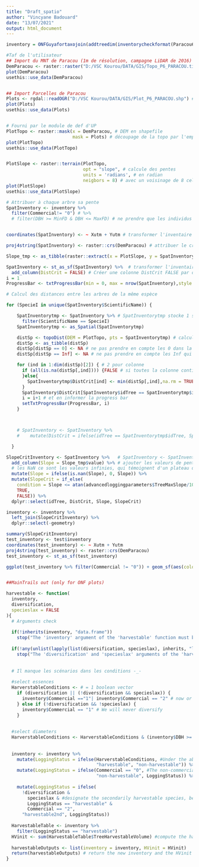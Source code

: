 ```yaml
---
title: "Draft_spatio"
author: "Vincyane Badouard"
date: "13/07/2021"
output: html_document
---
```

```r
inventory = ONFGuyafortaxojoin(addtreedim(inventorycheckformat(Paracou6_2016))))

#Taf de l'utilisateur
## Import du MNT de Paracou (1m de résolution, campagne LiDAR de 2016) ----
DemParacou <- raster::raster("D:/VSC Kourou/DATA/GIS/Topo_P6_PARACOU.tif") # MNT (altitude)
plot(DemParacou)
usethis::use_data(DemParacou)


## Import Parcelles de Paracou
Plots <- rgdal::readOGR("D:/VSC Kourou/DATA/GIS/Plot_P6_PARACOU.shp") # limites du plot
plot(Plots)
usethis::use_data(Plots)



```
```r
# Fourni par le module de def d'UP
PlotTopo <- raster::mask(x = DemParacou, # DEM en shapefile
                         mask = Plots) # découpage de la topo par l'emprise du plot
plot(PlotTopo)
usethis::use_data(PlotTopo)


PlotSlope <- raster::terrain(PlotTopo, 
                             opt = "slope", # calcule des pentes 
                             units = 'radians', # en radian
                             neigbors = 8) # avec un voisinage de 8 cellules
plot(PlotSlope)
usethis::use_data(PlotSlope)

```

```r
# Attribuer à chaque arbre sa pente
SpatInventory <- inventory %>% 
  filter(Commercial!= "0") # %>% 
  # filter(DBH >= MinFD & DBH <= MaxFD) # ne prendre que les individus d'sp commerciales, le temps de calcul est déjà bien assez long


coordinates(SpatInventory) <- ~ Xutm + Yutm # transformer l'inventaire en objet spatialisé en en informant les coordonnées

proj4string(SpatInventory) <- raster::crs(DemParacou) # attribuer le crs de Paracou à notre inventaire spatialisé

Slope_tmp <- as_tibble(raster::extract(x = PlotSlope, y = SpatInventory)) # extrait les valeurs de pentes pour les points spatialisés de l'inventaire

SpatInventory <- st_as_sf(SpatInventory) %>%  # transformer l'inventaire spatialisé en objet sf
  add_column(DistCrit = FALSE) # Créer une colonne DistCrit FALSE par défaut
i = 1
ProgressBar <- txtProgressBar(min = 0, max = nrow(SpatInventory),style = 3) # barre de progression du calcul

# Calcul des distances entre les arbres de la même espèce

for (SpecieI in unique(SpatInventory$ScientificName)) {

    SpatInventorytmp <- SpatInventory %>% # SpatInventorytmp stocke 1 seul résulat, celui de chaque tour
      filter(ScientificName == SpecieI)
    SpatInventorytmp <- as_Spatial(SpatInventorytmp)

    distSp <- topoDist(DEM = PlotTopo, pts = SpatInventorytmp) # calcul des distances
    distSp <- as_tibble(distSp)
    distSp[distSp == 0] <- NA # ne pas prendre en compte les 0 dans la matrice, qui sont les dist de l'arbre à lui-même.
    distSp[distSp == Inf] <- NA # ne pas prendre en compte les Inf qui sont les arbres hors de parcelle.

    for (ind in 1:dim(distSp)[2]) { # 2 pour colonne
      if (all(is.na(distSp[,ind]))) {FALSE # si toutes la colonne contient des NA c'est un Inf donc on ne le veut pas
      }else{
        SpatInventorytmp$DistCrit[ind] <- min(distSp[,ind],na.rm = TRUE) < advancedloggingparameters$IsolateTreeMinDistance # si la distance minimale à ses congénaires est < 100, il est exploitable
      }
      SpatInventory$DistCrit[SpatInventory$idTree == SpatInventorytmp$idTree[ind]] <- SpatInventorytmp$DistCrit[ind]
      i = i+1 # et en informer la progress bar
      setTxtProgressBar(ProgressBar, i)
    }



    # SpatInventory <- SpatInventory %>%
    #    mutate(DistCrit = ifelse(idTree == SpatInventorytmp$idTree, SpatInventorytmp$DistCrit, DistCrit)) # donner l'info à l'inventaire sp par sp

  }

SlopeCritInventory <- SpatInventory %>%   # SpatInventory <- SpatInventory before
  add_column(Slope = Slope_tmp$value) %>% # ajouter les valeurs de pentes par arbre
  # les NaN ce sont les valeurs infinies, qui témoignent d'un plateau donc pente = 0
  mutate(Slope = ifelse(is.nan(Slope), 0, Slope)) %>% 
  mutate(SlopeCrit = if_else(
    condition = Slope <= atan(advancedloggingparameters$TreeMaxSlope/100), # si pente <= 22% l'arbre est exploitable (on est en radian)
    TRUE,
    FALSE)) %>% 
  dplyr::select(idTree, DistCrit, Slope, SlopeCrit)

inventory <- inventory %>% 
  left_join(SlopeCritInventory) %>% 
  dplyr::select(-geometry)

summary(SlopeCritInventory)
test_inventory <- test$inventory
coordinates(test_inventory) <- ~ Xutm + Yutm
proj4string(test_inventory) <- raster::crs(DemParacou)
test_inventory <- st_as_sf(test_inventory)

ggplot(test_inventory %>% filter(Commercial != "0")) + geom_sf(aes(color = LoggingStatus == "harvestable"))


##MainTrails out (only for ONF plots)

```

```r
harvestable <- function(
  inventory,
  diversification,
  specieslax = FALSE
){
  # Arguments check
  
  if(!inherits(inventory, "data.frame"))
    stop("The 'inventory' argument of the 'harvestable' function must be a data.frame")
  
  if(!any(unlist(lapply(list(diversification, specieslax), inherits, "logical"))))
    stop("The 'diversification' and 'specieslax' arguments of the 'harvestable' function must be logical") # any() don't take a list
  
  
  # Il manque les scénarios dans les conditions -_-
  
  #select essences
  HarverstableConditions <- # = 1 boolean vector
    if (diversification || (!diversification && specieslax)) {
      inventory$Commercial =="1"| inventory$Commercial == "2" # now or maybe after we will diversify
    } else if (!diversification && !specieslax) {
      inventory$Commercial == "1" # We will never diversify
    }
  
  
  #select diameters
  HarverstableConditions <- HarverstableConditions & (inventory$DBH >= inventory$MinFD & inventory$DBH <= inventory$MaxFD) # harvestable individuals, accord by their DBH
  
  
  inventory <- inventory %>%
    mutate(LoggingStatus = ifelse(HarverstableConditions, #Under the above criteria, designate the harvestable species
                                  "harvestable", "non-harvestable")) %>%
    mutate(LoggingStatus = ifelse(Commercial == "0", #The non-commercial species are non-harvestable.
                                  "non-harvestable", LoggingStatus)) %>%
    
    mutate(LoggingStatus = ifelse(
      !diversification &
        specieslax & #designate the secondarily harvestable species, because diversification only if necessary
        LoggingStatus == "harvestable" &
        Commercial == "2",
      "harvestable2nd", LoggingStatus))
  
  HarvestableTable <- inventory %>%
    filter(LoggingStatus == "harvestable")
  HVinit <- sum(HarvestableTable$TreeHarvestableVolume) #compute the harvestable volume in the plot for these criteria
  
  harvestableOutputs <- list(inventory = inventory, HVinit = HVinit)
  return(harvestableOutputs) # return the new inventory and the HVinit
}

```

